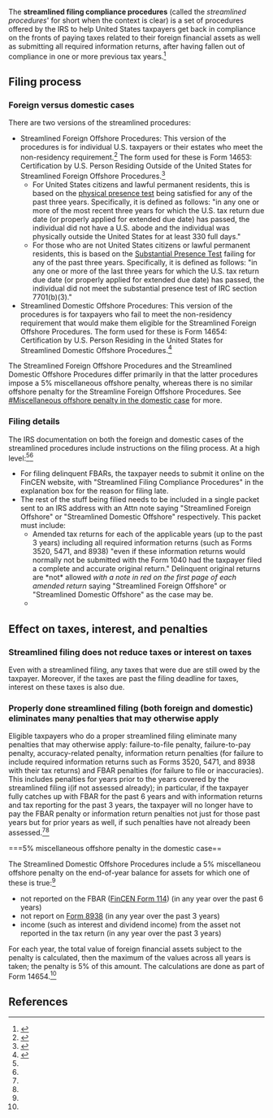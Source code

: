 The '''streamlined filing compliance procedures''' (called the ''streamlined procedures''' for short when the context is clear) is a set of procedures offered by the IRS to help United States taxpayers get back in compliance on the fronts of paying taxes related to their foreign financial assets as well as submitting all required information returns, after having fallen out of compliance in one or more previous tax years.<ref name=irs-sfcp>{{cite web|url = https://www.irs.gov/individuals/international-taxpayers/streamlined-filing-compliance-procedures|title = Streamlined Filing Compliance Procedures|publisher = Internal Revenue Service|accessdate = June 29, 2024}}</ref>

==Filing process==

===Foreign versus domestic cases===

There are two versions of the streamlined procedures:

* Streamlined Foreign Offshore Procedures: This version of the procedures is for individual U.S. taxpayers or their estates who meet the non-residency requirement.<ref name=irs-sfop>{{cite web|url = https://www.irs.gov/individuals/international-taxpayers/us-taxpayers-residing-outside-the-united-states|title = U.S. taxpayers residing outside the United States|publisher = Internal Revenue Service|accessdate = June 29, 2024}}</ref> The form used for these is Form 14653: Certification by U.S. Person Residing Outside of the United States for Streamlined Foreign Offshore Procedures.<ref name=14653>{{cite web|url = https://www.irs.gov/pub/irs-pdf/f14653.pdf|title = Form 14653: Certification by U.S. Person Residing Outside of the United States for Streamlined Foreign Offshore Procedures|publisher = Internal Revenue Service|accessdate = June 29, 2024}}</ref>
** For United States citizens and lawful permanent residents, this is based on the [[physical presence test]] being satisfied for any of the past three years. Specifically, it is defined as follows: "in any one or more of the most recent three years for which the U.S. tax return due date (or properly applied for extended due date) has passed, the individual did not have a U.S. abode and the individual was physically outside the United States for at least 330 full days."
** For those who are not United States citizens or lawful permanent residents, this is based on the [[Substantial Presence Test]] failing for any of the past three years. Specifically, it is defined as follows: "in any one or more of the last three years for which the U.S. tax return due date (or properly applied for extended due date) has passed, the individual did not meet the substantial presence test of IRC section 7701(b)(3)."
* Streamlined Domestic Offshore Procedures: This version of the procedures is for taxpayers who fail to meet the non-residency requirement that would make them eligible for the Streamlined Foreign Offshore Procedures. The form used for these is Form 14654: Certification by U.S. Person Residing in the United States for Streamlined Domestic Offshore Procedures.<ref name=f14654>{{cite web|url = https://www.irs.gov/pub/irs-pdf/f14654.pdf|title = Form 14654: Certification by U.S. Person Residing in the United States for Streamlined Domestic Offshore Procedures|publisher = Internal Revenue Service|accessdate = June 29, 2024}}</ref>

The Streamlined Foreign Offshore Procedures and the Streamlined Domestic Offshore Procedures differ primarily in that the latter procedures impose a 5% miscellaneous offshore penalty, whereas there is no similar offshore penalty for the Streamline Foreign Offshore Procedures. See [[#Miscellaneous offshore penalty in the domestic case]] for more.

===Filing details===

The IRS documentation on both the foreign and domestic cases of the streamlined procedures include instructions on the filing process. At a high level:<ref name=irs-sfop/><ref name=irs-sdop/>

* For filing delinquent FBARs, the taxpayer needs to submit it online on the FinCEN website, with "Streamlined Filing Compliance Procedures" in the explanation box for the reason for filing late.
* The rest of the stuff being filied needs to be included in a single packet sent to an IRS address with an Attn note saying "Streamlined Foreign Offshore" or "Streamlined Domestic Offshore" respectively. This packet must include:
** Amended tax returns for each of the applicable years (up to the past 3 years) including all required information returns (such as Forms 3520, 5471, and 8938) "even if these information returns would normally not be submitted with the Form 1040 had the taxpayer filed a complete and accurate original return." Delinquent original returns are *not* allowed ''with a note in red on the first page of each amended return'' saying "Streamlined Foreign Offshore" or "Streamlined Domestic Offshore" as the case may be.
**
==Effect on taxes, interest, and penalties==

===Streamlined filing does not reduce taxes or interest on taxes===

Even with a streamlined filing, any taxes that were due are still owed by the taxpayer. Moreover, if the taxes are past the filing deadline for taxes, interest on these taxes is also due.

===Properly done streamlined filing (both foreign and domestic) eliminates many penalties that may otherwise apply===

Eligible taxpayers who do a proper streamlined filing eliminate many penalties that may otherwise apply: failure-to-file penalty, failure-to-pay penalty, accuracy-related penalty, information return penalties (for failure to include required information returns such as Forms 3520, 5471, and 8938 with their tax returns) and FBAR penalties (for failure to file or inaccuracies). This includes penalties for years prior to the years covered by the streamlined filing i(if not assessed already); in particular, if the taxpayer fully catches up with FBAR for the past 6 years and with information returns and tax reporting for the past 3 years, the taxpayer will no longer have to pay the FBAR penalty or information return penalties not just for those past years but for prior years as well, if such penalties have not already been assessed.<ref name=irs-sfop/><ref name=irs-sdop/>

===5% miscellaneous offshore penalty in the domestic case==

The Streamlined Domestic Offshore Procedures include a 5% miscellaneou offshore penalty on the end-of-year balance for assets for which one of these is true:<ref name=irs-sdop/>

* not reported on the FBAR ([[FinCEN Form 114]]) (in any year over the past 6 years)
* not report on [[Form 8938]] (in any year over the past 3 years)
* income (such as interest and dividend income) from the asset not reported in the tax return (in any year over the past 3 years)

For each year, the total value of foreign financial assets subject to the penalty is calculated, then the maximum of the values across all years is taken; the penalty is 5% of this amount. The calculations are done as part of Form 14654.<ref name=f14654/>

==References==

{{reflist|30em}}
